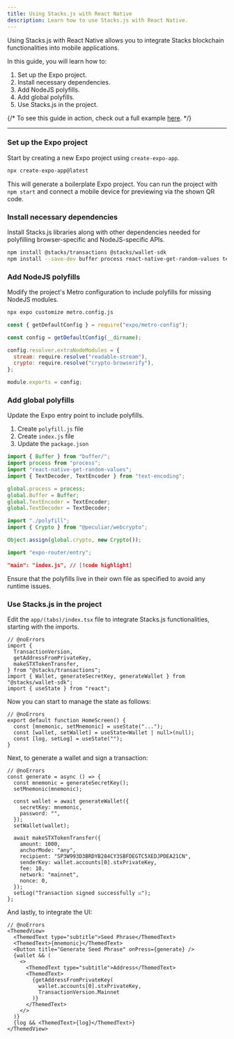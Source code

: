 ```yaml
---
title: Using Stacks.js with React Native
description: Learn how to use Stacks.js with React Native.
---
```






Using Stacks.js with React Native allows you to integrate Stacks blockchain functionalities into mobile applications.

In this guide, you will learn how to:

1. Set up the Expo project.
2. Install necessary dependencies.
3. Add NodeJS polyfills.
4. Add global polyfills.
5. Use Stacks.js in the project.

{/* <Callout>To see this guide in action, check out a full example [here](https://github.com/hirosystems/stacks.js-react-native-expo-51).</Callout> */}

---

### Set up the Expo project

Start by creating a new Expo project using `create-expo-app`.

```bash title="Terminal"
npx create-expo-app@latest
```

This will generate a boilerplate Expo project. You can run the project with `npm start` and connect a mobile device for previewing via the shown QR code.

### Install necessary dependencies

Install Stacks.js libraries along with other dependencies needed for polyfilling browser-specific and NodeJS-specific APIs.

```bash title="Terminal"
npm install @stacks/transactions @stacks/wallet-sdk
npm install --save-dev buffer process react-native-get-random-values text-encoding readable-stream crypto-browserify @peculiar/webcrypto
```

### Add NodeJS polyfills

Modify the project's Metro configuration to include polyfills for missing NodeJS modules.

```bash title="Terminal"
npx expo customize metro.config.js
```

```js title="metro.config.js"
const { getDefaultConfig } = require("expo/metro-config");

const config = getDefaultConfig(__dirname);

config.resolver.extraNodeModules = {
  stream: require.resolve("readable-stream"),
  crypto: require.resolve("crypto-browserify"),
};

module.exports = config;
```

### Add global polyfills

Update the Expo entry point to include polyfills.

1. Create `polyfill.js` file
2. Create `index.js` file
3. Update the `package.json`

```js title="polyfill.js"
import { Buffer } from "buffer/";
import process from "process";
import "react-native-get-random-values";
import { TextDecoder, TextEncoder } from "text-encoding";

global.process = process;
global.Buffer = Buffer;
global.TextEncoder = TextEncoder;
global.TextDecoder = TextDecoder;
```

```js title="index.js"
import "./polyfill";
import { Crypto } from "@peculiar/webcrypto";

Object.assign(global.crypto, new Crypto());

import "expo-router/entry";
```

```json title="package.json"
"main": "index.js", // [!code highlight]
```

<Callout>
Ensure that the polyfills live in their own file as specified to avoid any runtime issues.
</Callout>

### Use Stacks.js in the project

Edit the `app/(tabs)/index.tsx` file to integrate Stacks.js functionalities, starting with the imports.

```tsx twoslash title="app/(tabs)/index.tsx"
// @noErrors
import {
  TransactionVersion,
  getAddressFromPrivateKey,
  makeSTXTokenTransfer,
} from "@stacks/transactions";
import { Wallet, generateSecretKey, generateWallet } from "@stacks/wallet-sdk";
import { useState } from "react";
```

Now you can start to manage the state as follows:

```tsx twoslash title="app/(tabs)/index.tsx"
// @noErrors
export default function HomeScreen() {
  const [mnemonic, setMnemonic] = useState("...");
  const [wallet, setWallet] = useState<Wallet | null>(null);
  const [log, setLog] = useState("");
}
```

Next, to generate a wallet and sign a transaction:

```tsx twoslash title="app/(tabs)/index.tsx"
// @noErrors
const generate = async () => {
  const mnemonic = generateSecretKey();
  setMnemonic(mnemonic);

  const wallet = await generateWallet({
    secretKey: mnemonic,
    password: "",
  });
  setWallet(wallet);

  await makeSTXTokenTransfer({
    amount: 1000,
    anchorMode: "any",
    recipient: "SP3W993D3BRDYB284CY3SBFDEGTC5XEDJPDEA21CN",
    senderKey: wallet.accounts[0].stxPrivateKey,
    fee: 10,
    network: "mainnet",
    nonce: 0,
  });
  setLog("Transaction signed successfully ☑");
};
```

And lastly, to integrate the UI:

```tsx twoslash title="app/(tabs)/index.tsx"
// @noErrors
<ThemedView>
  <ThemedText type="subtitle">Seed Phrase</ThemedText>
  <ThemedText>{mnemonic}</ThemedText>
  <Button title="Generate Seed Phrase" onPress={generate} />
  {wallet && (
    <>
      <ThemedText type="subtitle">Address</ThemedText>
      <ThemedText>
        {getAddressFromPrivateKey(
          wallet.accounts[0].stxPrivateKey,
          TransactionVersion.Mainnet
        )}
      </ThemedText>
    </>
  )}
  {log && <ThemedText>{log}</ThemedText>}
</ThemedView>
```

